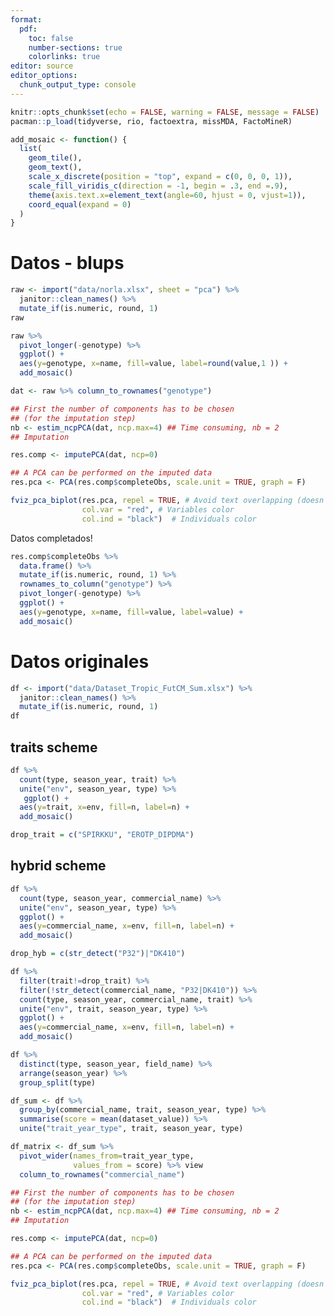 ```yaml
---
format:
  pdf:
    toc: false
    number-sections: true
    colorlinks: true
editor: source
editor_options: 
  chunk_output_type: console
---
```


```r
knitr::opts_chunk$set(echo = FALSE, warning = FALSE, message = FALSE)
pacman::p_load(tidyverse, rio, factoextra, missMDA, FactoMineR)

add_mosaic <- function() {
  list(
    geom_tile(),
    geom_text(),  
    scale_x_discrete(position = "top", expand = c(0, 0, 0, 1)),
    scale_fill_viridis_c(direction = -1, begin = .3, end =.9),
    theme(axis.text.x=element_text(angle=60, hjust = 0, vjust=1)),
    coord_equal(expand = 0)
  )
}
```

# Datos - blups 

```r
raw <- import("data/norla.xlsx", sheet = "pca") %>% 
  janitor::clean_names() %>% 
  mutate_if(is.numeric, round, 1)
raw
```

```r
raw %>% 
  pivot_longer(-genotype) %>% 
  ggplot() +
  aes(y=genotype, x=name, fill=value, label=round(value,1 )) + 
  add_mosaic()
```

```r
dat <- raw %>% column_to_rownames("genotype")  
```

```r
## First the number of components has to be chosen
## (for the imputation step)
nb <- estim_ncpPCA(dat, ncp.max=4) ## Time consuming, nb = 2
## Imputation
```


```r
res.comp <- imputePCA(dat, ncp=0)
```


```r
## A PCA can be performed on the imputed data
res.pca <- PCA(res.comp$completeObs, scale.unit = TRUE, graph = F)
```

```r
fviz_pca_biplot(res.pca, repel = TRUE, # Avoid text overlapping (doesn't scale to large datasets)
                col.var = "red", # Variables color
                col.ind = "black")  # Individuals color
```

Datos completados! 

```r
res.comp$completeObs %>% 
  data.frame() %>%  
  mutate_if(is.numeric, round, 1) %>% 
  rownames_to_column("genotype") %>% 
  pivot_longer(-genotype) %>% 
  ggplot() +
  aes(y=genotype, x=name, fill=value, label=value) + 
  add_mosaic()
```


# Datos originales  

```r
df <- import("data/Dataset_Tropic_FutCM_Sum.xlsx") %>% 
  janitor::clean_names() %>% 
  mutate_if(is.numeric, round, 1)
df
```

## traits scheme

```r
df %>% 
  count(type, season_year, trait) %>% 
  unite("env", season_year, type) %>% 
   ggplot() +
  aes(y=trait, x=env, fill=n, label=n) + 
  add_mosaic()

drop_trait = c("SPIRKKU", "EROTP_DIPDMA")
```

## hybrid scheme

```r
df %>% 
  count(type, season_year, commercial_name) %>%
  unite("env", season_year, type) %>%
  ggplot() +
  aes(y=commercial_name, x=env, fill=n, label=n) + 
  add_mosaic()

drop_hyb = c(str_detect("P32")|"DK410")
```


```r
df %>% 
  filter(trait!=drop_trait) %>% 
  filter(!str_detect(commercial_name, "P32|DK410")) %>%  
  count(type, season_year, commercial_name, trait) %>%
  unite("env", trait, season_year, type) %>%  
  ggplot() +
  aes(y=commercial_name, x=env, fill=n, label=n) + 
  add_mosaic()
```

```r
df %>% 
  distinct(type, season_year, field_name) %>% 
  arrange(season_year) %>% 
  group_split(type) 
```

```r
df_sum <- df %>% 
  group_by(commercial_name, trait, season_year, type) %>% 
  summarise(score = mean(dataset_value)) %>% 
  unite("trait_year_type", trait, season_year, type)
```


```r
df_matrix <- df_sum %>%  
  pivot_wider(names_from=trait_year_type, 
              values_from = score) %>% view
  column_to_rownames("commercial_name")  
```

```r
## First the number of components has to be chosen
## (for the imputation step)
nb <- estim_ncpPCA(dat, ncp.max=4) ## Time consuming, nb = 2
## Imputation
```


```r
res.comp <- imputePCA(dat, ncp=0)
```


```r
## A PCA can be performed on the imputed data
res.pca <- PCA(res.comp$completeObs, scale.unit = TRUE, graph = F)
```

```r
fviz_pca_biplot(res.pca, repel = TRUE, # Avoid text overlapping (doesn't scale to large datasets)
                col.var = "red", # Variables color
                col.ind = "black")  # Individuals color
```
